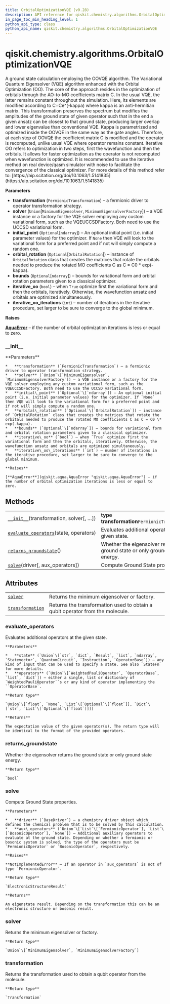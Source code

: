 ```yaml
---
title: OrbitalOptimizationVQE (v0.28)
description: API reference for qiskit.chemistry.algorithms.OrbitalOptimizationVQE in qiskit v0.28
in_page_toc_min_heading_level: 1
python_api_type: class
python_api_name: qiskit.chemistry.algorithms.OrbitalOptimizationVQE
---
```


<span id="qiskit-chemistry-algorithms-orbitaloptimizationvqe" />

# qiskit.chemistry.algorithms.OrbitalOptimizationVQE

<Class id="qiskit.chemistry.algorithms.OrbitalOptimizationVQE" isDedicatedPage={true} github="https://github.com/qiskit-community/qiskit-aqua/tree/stable/0.9/qiskit/chemistry/algorithms/ground_state_solvers/orbital_optimization_vqe.py" signature="OrbitalOptimizationVQE(transformation, solver, initial_point=None, orbital_rotation=None, bounds=None, iterative_oo=True, iterative_oo_iterations=2)" modifiers="class">
  A ground state calculation employing the OOVQE algorithm. The Variational Quantum Eigensolver (VQE) algorithm enhanced with the Orbital Optimization (OO). The core of the approach resides in the optimization of orbitals through the AO-to-MO coefficients matrix C. In the usual VQE, the latter remains constant throughout the simulation. Here, its elements are modified according to C=Ce^(-kappa) where kappa is an anti-hermitian matrix. This transformation preserves the spectrum but modifies the amplitudes of the ground state of given operator such that in the end a given ansatz can be closest to that ground state, producing larger overlap and lower eigenvalue than conventional VQE. Kappa is parametrized and optimized inside the OOVQE in the same way as the gate angles. Therefore, at each step of OOVQE the coefficient matrix C is modified and the operator is recomputed, unlike usual VQE where operator remains constant. Iterative OO refers to optimization in two steps, first the wavefunction and then the orbitals. It allows for faster optimization as the operator is not recomputed when wavefunction is optimized. It is recommended to use the iterative method on real device/qasm simulator with noise to facilitate the convergence of the classical optimizer. For more details of this method refer to: [https://aip.scitation.org/doi/10.1063/1.5141835](https://aip.scitation.org/doi/10.1063/1.5141835)

  **Parameters**

  *   **transformation** (`FermionicTransformation`) – a fermionic driver to operator transformation strategy.
  *   **solver** (`Union`\[`MinimumEigensolver`, `MinimumEigensolverFactory`]) – a VQE instance or a factory for the VQE solver employing any custom variational form, such as the VQEUCCSDFactory. Both need to use the UCCSD variational form.
  *   **initial\_point** (`Optional`\[`ndarray`]) – An optional initial point (i.e. initial parameter values) for the optimizer. If `None` then VQE will look to the variational form for a preferred point and if not will simply compute a random one.
  *   **orbital\_rotation** (`Optional`\[`OrbitalRotation`]) – instance of `OrbitalRotation` class that creates the matrices that rotate the orbitals needed to produce the rotated MO coefficients C as C = C0 \* exp(-kappa).
  *   **bounds** (`Optional`\[`ndarray`]) – bounds for variational form and orbital rotation parameters given to a classical optimizer.
  *   **iterative\_oo** (`bool`) – when `True` optimize first the variational form and then the orbitals, iteratively. Otherwise, the wavefunction ansatz and orbitals are optimized simultaneously.
  *   **iterative\_oo\_iterations** (`int`) – number of iterations in the iterative procedure, set larger to be sure to converge to the global minimum.

  **Raises**

  [**AquaError**](qiskit.aqua.AquaError "qiskit.aqua.AquaError") – if the number of orbital optimization iterations is less or equal to zero.

  ### \_\_init\_\_

  <Function id="qiskit.chemistry.algorithms.OrbitalOptimizationVQE.__init__" signature="__init__(transformation, solver, initial_point=None, orbital_rotation=None, bounds=None, iterative_oo=True, iterative_oo_iterations=2)">
    **Parameters**

    *   **transformation** (`FermionicTransformation`) – a fermionic driver to operator transformation strategy.
    *   **solver** (`Union`\[`MinimumEigensolver`, `MinimumEigensolverFactory`]) – a VQE instance or a factory for the VQE solver employing any custom variational form, such as the VQEUCCSDFactory. Both need to use the UCCSD variational form.
    *   **initial\_point** (`Optional`\[`ndarray`]) – An optional initial point (i.e. initial parameter values) for the optimizer. If `None` then VQE will look to the variational form for a preferred point and if not will simply compute a random one.
    *   **orbital\_rotation** (`Optional`\[`OrbitalRotation`]) – instance of `OrbitalRotation` class that creates the matrices that rotate the orbitals needed to produce the rotated MO coefficients C as C = C0 \* exp(-kappa).
    *   **bounds** (`Optional`\[`ndarray`]) – bounds for variational form and orbital rotation parameters given to a classical optimizer.
    *   **iterative\_oo** (`bool`) – when `True` optimize first the variational form and then the orbitals, iteratively. Otherwise, the wavefunction ansatz and orbitals are optimized simultaneously.
    *   **iterative\_oo\_iterations** (`int`) – number of iterations in the iterative procedure, set larger to be sure to converge to the global minimum.

    **Raises**

    [**AquaError**](qiskit.aqua.AquaError "qiskit.aqua.AquaError") – if the number of orbital optimization iterations is less or equal to zero.
  </Function>

  ## Methods

  |                                                                                                                                                                                          |                                                                               |
  | ---------------------------------------------------------------------------------------------------------------------------------------------------------------------------------------- | ----------------------------------------------------------------------------- |
  | [`__init__`](#qiskit.chemistry.algorithms.OrbitalOptimizationVQE.__init__ "qiskit.chemistry.algorithms.OrbitalOptimizationVQE.__init__")(transformation, solver\[, …])                   | **type transformation**`FermionicTransformation`                              |
  | [`evaluate_operators`](#qiskit.chemistry.algorithms.OrbitalOptimizationVQE.evaluate_operators "qiskit.chemistry.algorithms.OrbitalOptimizationVQE.evaluate_operators")(state, operators) | Evaluates additional operators at the given state.                            |
  | [`returns_groundstate`](#qiskit.chemistry.algorithms.OrbitalOptimizationVQE.returns_groundstate "qiskit.chemistry.algorithms.OrbitalOptimizationVQE.returns_groundstate")()              | Whether the eigensolver returns the ground state or only ground state energy. |
  | [`solve`](#qiskit.chemistry.algorithms.OrbitalOptimizationVQE.solve "qiskit.chemistry.algorithms.OrbitalOptimizationVQE.solve")(driver\[, aux\_operators])                               | Compute Ground State properties.                                              |

  ## Attributes

  |                                                                                                                                                            |                                                                               |
  | ---------------------------------------------------------------------------------------------------------------------------------------------------------- | ----------------------------------------------------------------------------- |
  | [`solver`](#qiskit.chemistry.algorithms.OrbitalOptimizationVQE.solver "qiskit.chemistry.algorithms.OrbitalOptimizationVQE.solver")                         | Returns the minimum eigensolver or factory.                                   |
  | [`transformation`](#qiskit.chemistry.algorithms.OrbitalOptimizationVQE.transformation "qiskit.chemistry.algorithms.OrbitalOptimizationVQE.transformation") | Returns the transformation used to obtain a qubit operator from the molecule. |

  ### evaluate\_operators

  <Function id="qiskit.chemistry.algorithms.OrbitalOptimizationVQE.evaluate_operators" signature="evaluate_operators(state, operators)">
    Evaluates additional operators at the given state.

    **Parameters**

    *   **state** (`Union`\[`str`, `dict`, `Result`, `list`, `ndarray`, `Statevector`, `QuantumCircuit`, `Instruction`, `OperatorBase`]) – any kind of input that can be used to specify a state. See also `StateFn` for more details.
    *   **operators** (`Union`\[`WeightedPauliOperator`, `OperatorBase`, `list`, `dict`]) – either a single, list or dictionary of `WeightedPauliOperator``s or any kind of operator implementing the ``OperatorBase`.

    **Return type**

    `Union`\[`float`, `None`, `List`\[`Optional`\[`float`]], `Dict`\[`str`, `List`\[`Optional`\[`float`]]]]

    **Returns**

    The expectation value of the given operator(s). The return type will be identical to the format of the provided operators.
  </Function>

  ### returns\_groundstate

  <Function id="qiskit.chemistry.algorithms.OrbitalOptimizationVQE.returns_groundstate" signature="returns_groundstate()">
    Whether the eigensolver returns the ground state or only ground state energy.

    **Return type**

    `bool`
  </Function>

  ### solve

  <Function id="qiskit.chemistry.algorithms.OrbitalOptimizationVQE.solve" signature="solve(driver, aux_operators=None)">
    Compute Ground State properties.

    **Parameters**

    *   **driver** (`BaseDriver`) – a chemistry driver object which defines the chemical problem that is to be solved by this calculation.
    *   **aux\_operators** (`Union`\[`List`\[`FermionicOperator`], `List`\[`BosonicOperator`], `None`]) – Additional auxiliary operators to evaluate at the ground state. Depending on whether a fermionic or bosonic system is solved, the type of the operators must be `FermionicOperator` or `BosonicOperator`, respectively.

    **Raises**

    **NotImplementedError** – If an operator in `aux_operators` is not of type `FermionicOperator`.

    **Return type**

    `ElectronicStructureResult`

    **Returns**

    An eigenstate result. Depending on the transformation this can be an electronic structure or bosonic result.
  </Function>

  ### solver

  <Attribute id="qiskit.chemistry.algorithms.OrbitalOptimizationVQE.solver">
    Returns the minimum eigensolver or factory.

    **Return type**

    `Union`\[`MinimumEigensolver`, `MinimumEigensolverFactory`]
  </Attribute>

  ### transformation

  <Attribute id="qiskit.chemistry.algorithms.OrbitalOptimizationVQE.transformation">
    Returns the transformation used to obtain a qubit operator from the molecule.

    **Return type**

    `Transformation`
  </Attribute>
</Class>

